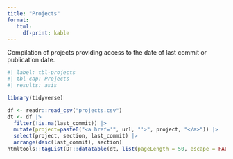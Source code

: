```yaml
---
title: "Projects"
format: 
   html:
     df-print: kable
---
```


Compilation of projects providing access to the date of last commit or publication date.

```r
#| label: tbl-projects
#| tbl-cap: Projects
#| results: asis

library(tidyverse)

df <- readr::read_csv("projects.csv")
dt <- df |>
  filter(!is.na(last_commit)) |>
  mutate(project=paste0("<a href='", url, "'>", project, "</a>")) |>
  select(project, section, last_commit) |>
  arrange(desc(last_commit), section)
htmltools::tagList(DT::datatable(dt, list(pageLength = 50, escape = FALSE)))
```

